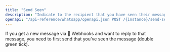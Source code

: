 ```yaml
---
title: "Send Seen"
description: "Indicate to the recipient that you have seen their message in the chat"
openapi: "/api-reference/whatsapp/openapi.json POST /{instance}/send-seen"
---
```


If you get a new message via 🔄 Webhooks and want to reply to that message, you need to first send that you’ve seen the message (double green tick).
